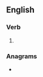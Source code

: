 ==English==

===Verb===
{{head|en|present participle}}

# {{present participle of|disprove|lang=en|nocat=1}}

===Anagrams===
* {{anagrams|en|providings}}